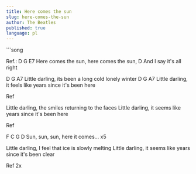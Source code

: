 ```yaml
---
title: Here comes the sun
slug: here-comes-the-sun
author: The Beatles
published: true
language: pl
---
```


<Youtube videoId="M2QVcqVW3eE" />
```song

Ref.:
D                   G              E7
Here comes the sun, here comes the sun,
           D
And I say it's all right

D                          G                A7
Little darling, its been a long cold lonely winter
D                             G                     A7
Little darling, it feels like years since it's been here

Ref

Little darling, the smiles returning to the faces
Little darling, it seems like years since it's been here

Ref

F    C    G            D
Sun, sun, sun, here it comes... x5

Little darling, I feel that ice is slowly melting
Little darling, it seems like years since it's been clear

Ref 2x
```
